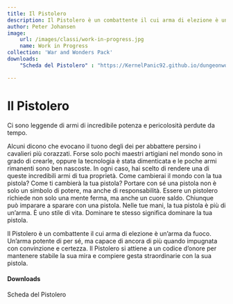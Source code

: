 ```yaml
---
title: Il Pistolero
description: Il Pistolero è un combattente il cui arma di elezione è un’arma da fuoco. Un’arma potente di per sé, ma capace di ancora di più quando impugnata con convinzione e certezza. Il Pistolero si attiene a un codice d’onore per mantenere stabile la sua mira e compiere gesta straordinarie con la sua pistola.
author: Peter Johansen
image:
    url: /images/classi/work-in-progress.jpg
    name: Work in Progress
collection: 'War and Wonders Pack'
downloads:
    "Scheda del Pistolero" : "https://KernelPanic92.github.io/dungeonworld-ita/classi/community/Peter%20Johansen/War%20and%20Wonders%20Pack/pistolero.pdf"

---
```


# Il Pistolero

Ci sono leggende di armi di incredibile potenza e pericolosità perdute da tempo.

Alcuni dicono che evocano il tuono degli dei per abbattere persino i cavalieri più corazzati. Forse solo pochi maestri artigiani nel mondo sono in grado di crearle, oppure la tecnologia è stata dimenticata e le poche armi rimanenti sono ben nascoste. In ogni caso, hai scelto di rendere una di queste incredibili armi di tua proprietà. Come cambierai il mondo con la tua pistola? Come ti cambierà la tua pistola? Portare con sé una pistola non è solo un simbolo di potere, ma anche di responsabilità. Essere un pistolero richiede non solo una mente ferma, ma anche un cuore saldo. Chiunque può imparare a sparare con una pistola. Nelle tue mani, la tua pistola è più di un’arma. È uno stile di vita. Dominare te stesso significa dominare la tua pistola.

Il Pistolero è un combattente il cui arma di elezione è un’arma da fuoco. Un’arma potente di per sé, ma capace di ancora di più quando impugnata con convinzione e certezza. Il Pistolero si attiene a un codice d’onore per mantenere stabile la sua mira e compiere gesta straordinarie con la sua pistola.

#### Downloads

<DownloadLink href="https://KernelPanic92.github.io/dungeonworld-ita/classi/community/Peter%20Johansen/War%20and%20Wonders%20Pack/pistolero.pdf">Scheda del Pistolero</DownloadLink>